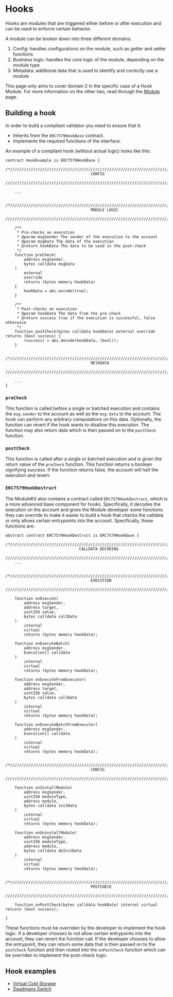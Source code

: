 # Hooks

Hooks are modules that are triggered either before or after execution and can be used to enforce certain behavior.

A module can be broken down into three different domains:

1. Config: handles configurations on the module, such as getter and setter functions
2. Business logic: handles the core logic of the module, depending on the module type
3. Metadata: additional data that is used to identify and correctly use a module

This page only aims to cover domain 2 in the specific case of a Hook Module. For more information on the other two, read through the [Module](./module.mdx) page.

## Building a hook

In order to build a compliant validator you need to ensure that it:

- Inherits from the `ERC7579HookBase` contract.
- Implements the required functions of the interface.

An example of a compliant hook (without actual logic) looks like this:

```solidity
contract HookExample is ERC7579HookBase {
    /*//////////////////////////////////////////////////////////////////////////
                                     CONFIG
    //////////////////////////////////////////////////////////////////////////*/

    ...

    /*//////////////////////////////////////////////////////////////////////////
                                     MODULE LOGIC
    //////////////////////////////////////////////////////////////////////////*/

    /**
     * Pre-checks an execution
     * @param msgSender The sender of the execution to the account
     * @param msgData The data of the execution
     * @return hookData The data to be used in the post-check
     */
    function preCheck(
        address msgSender,
        bytes calldata msgData
    )
        external
        override
        returns (bytes memory hookData)
    {
        hookData = abi.encode(true);
    }

    /**
     * Post-checks an execution
     * @param hookData The data from the pre-check
     * @return success true if the execution is successful, false otherwise
     */
    function postCheck(bytes calldata hookData) external override returns (bool success) {
        (success) = abi.decode(hookData, (bool));
    }

    /*//////////////////////////////////////////////////////////////////////////
                                     METADATA
    //////////////////////////////////////////////////////////////////////////*/

    ...
}
```

### `preCheck`

This function is called before a single or batched execution and contains the `msg.sender` to the account as well as the `msg.data` to the account. The hook can perform any arbitrary computations on this data. Optionally, the function can revert if the hook wants to disallow this execution. The function may also return data which is then passed on to the `postCheck` function.

### `postCheck`

This function is called after a single or batched execution and is given the return value of the `preCheck` function. This function returns a boolean signifying success. If the function returns false, the account will halt the execution and revert.

### `ERC7579HookDestruct`

The ModuleKit also contains a contract called `ERC7579HookDestruct`, which is a more advanced base component for hooks. Specifically, it decodes the execution on the account and gives the Module developer some functions they can override to make it easier to build a hook that checks the calldata or only allows certain entrypoints into the account. Specifically, these functions are:

```solidity
abstract contract ERC7579HookDestruct is ERC7579HookBase {
    /*//////////////////////////////////////////////////////////////////////////
                                CALLDATA DECODING
    //////////////////////////////////////////////////////////////////////////*/
    ...

    /*//////////////////////////////////////////////////////////////////////////
                                     EXECUTION
    //////////////////////////////////////////////////////////////////////////*/

    function onExecute(
        address msgSender,
        address target,
        uint256 value,
        bytes calldata callData
    )
        internal
        virtual
        returns (bytes memory hookData);

    function onExecuteBatch(
        address msgSender,
        Execution[] calldata
    )
        internal
        virtual
        returns (bytes memory hookData);

    function onExecuteFromExecutor(
        address msgSender,
        address target,
        uint256 value,
        bytes calldata callData
    )
        internal
        virtual
        returns (bytes memory hookData);

    function onExecuteBatchFromExecutor(
        address msgSender,
        Execution[] calldata
    )
        internal
        virtual
        returns (bytes memory hookData);

    /*//////////////////////////////////////////////////////////////////////////
                                     CONFIG
    //////////////////////////////////////////////////////////////////////////*/

    function onInstallModule(
        address msgSender,
        uint256 moduleType,
        address module,
        bytes calldata initData
    )
        internal
        virtual
        returns (bytes memory hookData);

    function onUninstallModule(
        address msgSender,
        uint256 moduleType,
        address module,
        bytes calldata deInitData
    )
        internal
        virtual
        returns (bytes memory hookData);

    /*//////////////////////////////////////////////////////////////////////////
                                     POSTCHECK
    //////////////////////////////////////////////////////////////////////////*/

    function onPostCheck(bytes calldata hookData) internal virtual returns (bool success);

}
```

These functions must be overriden by the developer to implement the hook logic. If a developer chooses to not allow certain entrypoints into the account, they can revert the function call. If the developer chooses to allow the entrypoint, they can return some data that is then passed on to the `postCheck` function and then routed into the `onPostCheck` function which can be overriden to implement the post-check logic.

## Hook examples

- [Virtual Cold Storage](https://github.com/rhinestonewtf/modulekit-examples/blob/main/src/coldstorage-subaccount/ColdStorageHook.sol)
- [Deadmans Switch](https://github.com/rhinestonewtf/modulekit-examples/blob/main/src/deadman-switch/DeadmanSwitch.sol)

